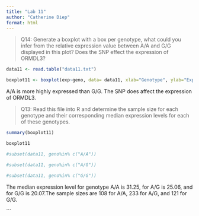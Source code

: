 ```yaml
---
title: "Lab 11"
author: "Catherine Diep"
format: html
---
```


> Q14: Generate a boxplot with a box per genotype, what could you infer from the relative
expression value between A/A and G/G displayed in this plot? Does the SNP effect the
expression of ORMDL3?

```r
data11 <- read.table("data11.txt")
```

```r
boxplot11 <- boxplot(exp~geno, data= data11, xlab="Genotype", ylab="Expression", main="SNP Effect on ORMDL3 Expression", notch=TRUE, varwidth=TRUE, col=c("red", "green", "blue"))
```
A/A is more highly expressed than G/G. The SNP does affect the expression of ORMDL3. 

> Q13: Read this file into R and determine the sample size for each genotype and their
corresponding median expression levels for each of these genotypes. 

```r
summary(boxplot11)
```
```r
boxplot11
```

```r
#subset(data11, geno%in% c("A/A"))
```
```r
#subset(data11, geno%in% c("A/G"))
```
```r
#subset(data11, geno%in% c("G/G"))
```


The median expression level for genotype A/A is 31.25, for A/G is 25.06, and for G/G is 20.07.The sample sizes are 108 for A/A, 233 for A/G, and 121 for G/G. 

```

